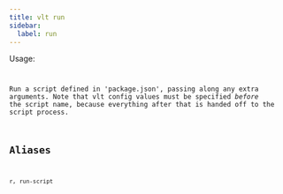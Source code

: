 ```yaml
---
title: vlt run
sidebar:
  label: run
---
```



Usage:

<Code
  code="$ vlt run <script> [args ...]"
  title="Terminal"
  lang="bash"
/>

Run a script defined in 'package.json', passing along any extra arguments. Note that vlt config values must be specified _before_ the script name, because everything after that is handed off to the script process.

## Aliases

```
r, run-script
```

